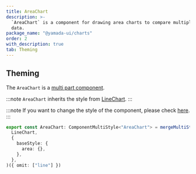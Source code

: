```yaml
---
title: AreaChart
description: >-
  `AreaChart` is a component for drawing area charts to compare multiple sets of
  data.
package_name: "@yamada-ui/charts"
order: 2
with_description: true
tab: Theming
---
```


## Theming

The `AreaChart` is a [multi part component](/styled-system/theming/component-styles#multi-part-components).

:::note
`AreaChart` inherits the style from [LineChart](/components/data-display/line-chart).
:::

:::note
If you want to change the style of the component, please check [here](/styled-system/theming/customize-theme#changing-the-style-of-components).
:::

```ts
export const AreaChart: ComponentMultiStyle<"AreaChart"> = mergeMultiStyle(
  LineChart,
  {
    baseStyle: {
      area: {},
    },
  },
)({ omit: ["line"] })
```

